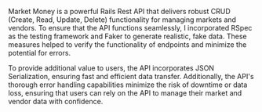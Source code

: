 Market Money is a powerful Rails Rest API that delivers robust CRUD (Create, Read, Update, Delete) 
functionality for managing markets and vendors. To ensure that the API functions seamlessly, 
I incorporated RSpec as the testing framework and Faker to generate realistic, fake data. These 
measures helped to verify the functionality of endpoints and minimize the potential for errors.

To provide additional value to users, the API incorporates JSON Serialization, ensuring fast and 
efficient data transfer. Additionally, the API's thorough error handling capabilities minimize the 
risk of downtime or data loss, ensuring that users can rely on the API to manage their market and 
vendor data with confidence.
